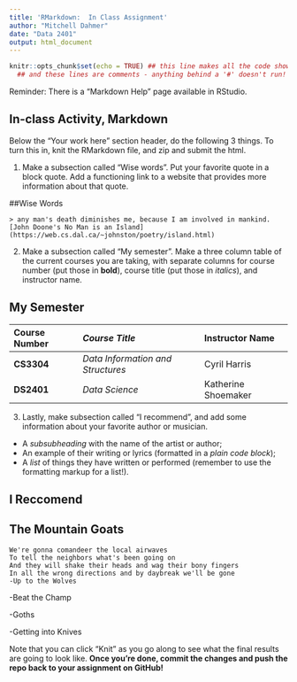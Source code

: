 ```yaml
---
title: 'RMarkdown:  In Class Assignment'
author: "Mitchell Dahmer"
date: "Data 2401"
output: html_document
---
```


```r
knitr::opts_chunk$set(echo = TRUE) ## this line makes all the code show! 
  ## and these lines are comments - anything behind a '#' doesn't run!
```

Reminder: There is a "Markdown Help" page available in RStudio.

## In-class Activity, Markdown

Below the "Your work here" section header, do the following 3 things. To turn this in, knit the RMarkdown file, and zip and submit the html.

1.  Make a subsection called "Wise words". Put your favorite quote in a block quote. Add a functioning link to a website that provides more information about that quote.

##Wise Words
```
> any man's death diminishes me, because I am involved in mankind. 
[John Doone's No Man is an Island] (https://web.cs.dal.ca/~johnston/poetry/island.html)
```

2.  Make a subsection called "My semester". Make a three column table of the current courses you are taking, with separate columns for course number (put those in **bold**), course title (put those in *italics*), and instructor name.

## My Semester
|**Course Number**| *Course Title* |Instructor Name|
|:--------------|:---------------|:--------------|
|**CS3304**|*Data Information and Structures*|Cyril Harris|
|**DS2401**|*Data Science*|Katherine Shoemaker|

3.  Lastly, make subsection called "I recommend", and add some information about your favorite author or musician.

-   A *subsubheading* with the name of the artist or author;\
-   An example of their writing or lyrics (formatted in a *plain code block*);\
-   A *list* of things they have written or performed (remember to use the formatting markup for a list!).

## I Reccomend
## The Mountain Goats
```
We're gonna comandeer the local airwaves
To tell the neighbors what's been going on
And they will shake their heads and wag their bony fingers
In all the wrong directions and by daybreak we'll be gone
-Up to the Wolves
```
-Beat the Champ

-Goths

-Getting into Knives


Note that you can click "Knit" as you go along to see what the final results are going to look like. **Once you're done, commit the changes and push the repo back to your assignment on GitHub!**
